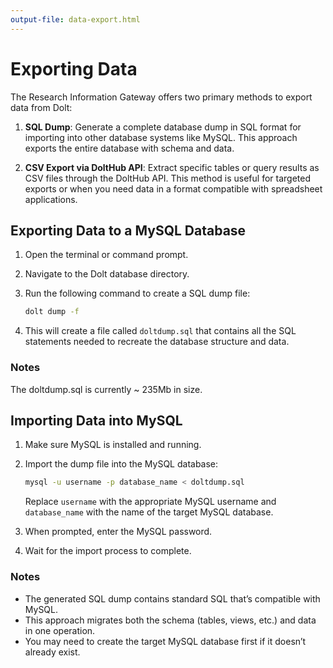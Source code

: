 ```yaml
---
output-file: data-export.html
---
```


# Exporting Data {#data-export}

The Research Information Gateway offers two primary methods to export data from Dolt:

1. **SQL Dump**: Generate a complete database dump in SQL format for importing into other database systems like MySQL. This approach exports the entire database with schema and data.

2. **CSV Export via DoltHub API**: Extract specific tables or query results as CSV files through the DoltHub API. This method is useful for targeted exports or when you need data in a format compatible with spreadsheet applications.

## Exporting Data to a MySQL Database

1. Open the terminal or command prompt.
2. Navigate to the Dolt database directory.
3. Run the following command to create a SQL dump file:
   ```bash
   dolt dump -f
   ```
4. This will create a file called `doltdump.sql` that contains all the SQL statements needed to recreate the database structure and data.

### Notes

The doltdump.sql is currently ~ 235Mb in size.

## Importing Data into MySQL

1. Make sure MySQL is installed and running.
2. Import the dump file into the MySQL database:
   ```bash
   mysql -u username -p database_name < doltdump.sql
   ```
   Replace `username` with the appropriate MySQL username and `database_name` with the name of the target MySQL database.
3. When prompted, enter the MySQL password.
4. Wait for the import process to complete.

### Notes

- The generated SQL dump contains standard SQL that's compatible with MySQL.
- This approach migrates both the schema (tables, views, etc.) and data in one operation.
- You may need to create the target MySQL database first if it doesn't already exist.
